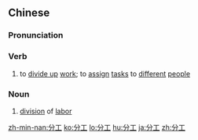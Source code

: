 ==Chinese==
{{zh-forms}}

===Pronunciation===
{{zh-pron
|m=fēngōng
|c=fan1 gung1
|cat=v,n
}}

===Verb===
{{zh-verb}}

# to [[divide up]] [[work]]; to [[assign]] [[task]]s to [[different]] [[people]]

===Noun===
{{zh-noun}}

# [[division]] of [[labor]]

{{zh-cat|Intermediate}}

[[zh-min-nan:分工]]
[[ko:分工]]
[[lo:分工]]
[[hu:分工]]
[[ja:分工]]
[[zh:分工]]